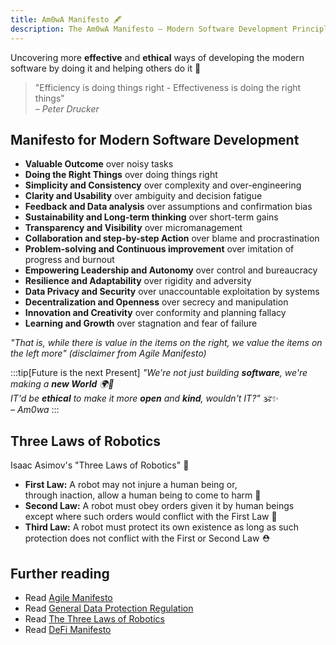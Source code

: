 ```yaml
---
title: Am0wA Manifesto 🖋️
description: The Am0wA Manifesto – Modern Software Development Principles
---
```


Uncovering more **effective** and **ethical** ways of developing the modern software by doing it and helping others do it 🦄

> "Efficiency is doing things right - Effectiveness is doing the right things"<br/>
> <cite>– Peter Drucker</cite>

## Manifesto for Modern Software Development

* **Valuable Outcome** over noisy tasks
* **Doing the Right Things** over doing things right
* **Simplicity and Consistency** over complexity and over-engineering
* **Clarity and Usability** over ambiguity and decision fatigue
* **Feedback and Data analysis** over assumptions and confirmation bias
* **Sustainability and Long-term thinking** over short-term gains
* **Transparency and Visibility** over micromanagement
* **Collaboration and step-by-step Action** over blame and procrastination
* **Problem-solving and Continuous improvement** over imitation of progress and burnout
* **Empowering Leadership and Autonomy** over control and bureaucracy
* **Resilience and Adaptability** over rigidity and adversity
* **Data Privacy and Security** over unaccountable exploitation by systems
* **Decentralization and Openness** over secrecy and manipulation
* **Innovation and Creativity** over conformity and planning fallacy
* **Learning and Growth** over stagnation and fear of failure

_"That is, while there is value in the items on
the right, we value the items on the left more" (disclaimer from Agile Manifesto)_

:::tip[Future is the next Present]
_"We're not just building **software**, we're making a **new World** 🌍🚀<br/>
IT'd be **ethical** to make it more **open** and **kind**, wouldn't IT?" 🕉️✨_<br/>
_– Am0wa_
:::

<TreatMeBtn />

## Three Laws of Robotics

Isaac Asimov's "Three Laws of Robotics" 🤖

* **First Law:** A robot may not injure a human being or,   
through inaction, allow a human being to come to harm 🪬
* **Second Law:** A robot must obey orders given it by human beings   
except where such orders would conflict with the First Law 🫡
* **Third Law:** A robot must protect its own existence as long as such protection does not conflict with the First or Second Law ⛑️

## Further reading

- Read [Agile Manifesto](https://agilemanifesto.org/)
- Read [General Data Protection Regulation](https://gdpr.eu/)
- Read [The Three Laws of Robotics](https://en.wikipedia.org/wiki/Three_Laws_of_Robotics)
- Read [DeFi Manifesto](https://www.xcapit.com/en-defi-manifesto)